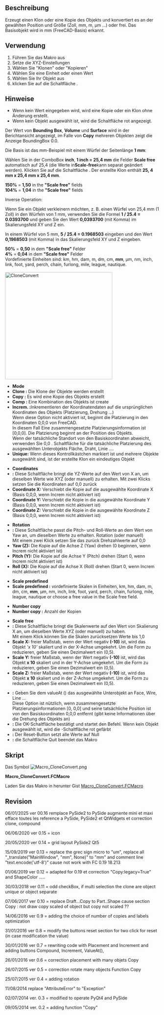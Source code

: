 <languages/>
{{Macro/de
|Name=Macro CloneConvert
|Translate=Macro CloneConvert
|Icon=Macro_CloneConvert.png
|Description=Erstellt einen Klon, eine Kopie oder einen Verbund des bzw. der Objekte und konvertiert in die gewünschte Position und Größe (inch, mm, m, µm...) oder frei. Das Basisobjekt wird in mm erkannt (FreeCAD-Basis).
|Author=mario52
|Version=00.16
|Date=2025-01-06
|FCVersion=ab 0.18
|Download=[https://www.freecadweb.org/wiki/images/0/0a/Macro_CloneConvert.png ToolBar Icon]
}}

==Beschreibung==
Erzeugt einen Klon oder eine Kopie des Objekts und konvertiert es an der gewählten Position und Größe (Zoll, mm, m, µm ...) oder frei. Das Basisobjekt wird in mm (FreeCAD-Basis) erkannt.

{{Codeextralink|https://gist.githubusercontent.com/mario52a/9f2f2f6144e1307a048f1840ef99300c/raw/fb76b3c728c1c7cd085e87f5d6d223d9f79bb574/Macro_CloneConvert.FCMacro}}

==Verwendung==
# Führen Sie das Makro aus
# Setze die XYZ-Einstellungen
# Wählen Sie "Klonen" oder "Kopieren"
# Wählen Sie eine Einheit oder einen Wert
# Wählen Sie Ihr Objekt aus
# klicken Sie auf die Schaltfläche {{KEY|Ok}}.

==Hinweise==
* Wenn kein Wert eingegeben wird, wird eine Kopie oder ein Klon ohne Änderung erstellt.
* Wenn kein Objekt ausgewählt ist, wird die Schaltfläche {{KEY|Ok}} rot angezeigt.

Der Wert von '''Bounding Box''', '''Volume''' und '''Surface''' wird in der Berichtansicht angezeigt, im Falle von '''Copy''' mehreren Objekten zeigt die Anzeige BoundingBox 0.0.

Die Basis ist das mm-Beispiel mit einem Würfel der Seitenlänge '''1 mm''':

Wählen Sie in der ComboBox '''inch''', '''1 inch = 25,4 mm''' die Felder '''Scale free''' automatisch auf 25,4 (die Werte in''' Scale-free '''kann separat geändert werden). Klicken Sie auf die Schaltfläche {{KEY|Ok}}. Der erstellte Klon enthält '''25, 4 mm x 25,4 mm x 25,4 mm '''. 

'''150%''' = '''1,50''' in the '''"Scale free"''' fields <br />
'''104%''' = '''1,04''' in the '''"Scale free"''' fields 

Inverse Operation:

Wenn Sie ein Objekt verkleinern möchten, z. B. einen Würfel von 25,4 mm (1 Zoll) in den Würfeln von 1 mm, verwenden Sie die Formel '''1 / 25.4 = 0.0393700''' und geben Sie den Wert '''0,0393700''' (mit Komma) im Skalierungsfeld XY und Z ein.

In einem Würfel von 5 mm, '''5 / 25.4 = 0.1968503''' eingeben und den Wert '''0,1968503''' (mit Komma) in das Skalierungsfeld XY und Z eingeben.

'''50%''' = '''0,50''' in dem '''"Scale free"''' Felder<br />
''' 4%''' = '''0,04''' in dem '''"Scale free"''' Felder
<br />

Vordefinierte Einheiten sind:
km, hm, dam, m, dm, cm, '''mm''', µm, nm, inch, link, foot, yard, perch, chain, furlong, mile, league, nautique.
<br /><br />

[[File:Macro CloneConvert_01.png|350px|left|CloneConvert]]
* '''Mode'''
* '''Clone   :''' Die Klone der Objekte werden erstellt
* '''Copy    :''' Es wird eine Kopie des Objekts erstellt
* '''Comp    :''' Eine Kombination des Objekts ist create
* '''Increm. : '''Inkrementieren der Koordinatendaten auf die ursprünglichen Koordinaten des Objekts (Platzierung, Drehung ...) <br /> Wenn diese Option nicht aktiviert ist, beginnt die Platzierung in den Koordinaten 0,0,0 von FreeCAD. <br /> In diesem Fall Eine zusammengesetzte Platzierungsinformation ist [0,0,0]. Die Platzierung beginnt an der Position des Objekts. <br /> Wenn der tatsächliche Standort von den Basiskoordinaten abweicht, verwenden Sie 0,0 {{KEY|ValueAt ()}}. Schaltfläche für die tatsächliche Platzierung des ausgewählten Unterobjekts Fläche, Draht, Linie ....
* '''Unique:''' Wenn dieses Kontrollkästchen markiert ist und mehrere Objekte ausgewählt sind, ist der erstellte Klon ein eindeutiges Objekt

* '''Coordinates'''
* '''{{KEY|...}}:''' Diese Schaltfläche bringt die YZ-Werte auf den Wert von X an, um dieselben Werte wie XYZ (oder manuell) zu erhalten. Mit zwei Klicks setzen Sie die Koordinaten auf 0,0 zurück
* '''Coordinate X:''' Verschiebt die Kopie auf die ausgewählte Koordinate X (Basis 0,0,0, wenn Increm nicht aktiviert ist)
* '''Coordinate Y:''' Verschiebt die Kopie in die ausgewählte Koordinate Y (Basis 0,0,0, wenn Increm nicht aktiviert ist)
* '''Coordinate Z:''' Verschiebt die Kopie in die ausgewählte Koordinate Z (Basis 0,0,0, wenn Increm nicht aktiviert ist)

* '''Rotation'''
* '''{{KEY|...}}:''' Diese Schaltfläche passt die Pitch- und Roll-Werte an dem Wert von Yaw an, um dieselben Werte zu erhalten. Rotation (oder manuell) <br /> Mit einem zwei Klick setzen Sie das zurück Drehzahlwerte auf 0,0
* '''Yaw (Z):''' Die Kopie auf die Achse Z (Yaw) drehen (0 beginnen, wenn Increm nicht aktiviert ist)
* '''Pitch (Y):''' Die Kopie auf die Achse Y (Pitch) drehen (Start 0, wenn Increm nicht aktiviert ist)
* '''Roll (X):''' Die Kopie auf die Achse X (Roll) drehen (Start 0, wenn Increm nicht aktiviert ist)

* '''Scale predefined'''
* '''Scale predefined :''' vordefinierte Skalen in Einheiten, km, hm, dam, m, dm, cm, '''mm''', µm, nm, inch, link, foot, yard, perch, chain, furlong, mile, league, nautique or choose a free value in the Scale free field.

* '''Number copy '''
* '''Number copy :''' Anzahl der Kopien

* '''Scale free'''
* '''{{KEY | ...}}:''' Diese Schaltfläche bringt die Skalenwerte auf den Wert von Skalierung X an, um dieselben Werte XYZ (oder manuell) zu haben. <br /> Mit einem Klick können Sie die Skalen zurücksetzen Werte bis 1,0
* '''Scale X:''' freier Maßstab, wenn der Wert negativ '''(-10)''' ist, wird das Objekt '''x 10' '' skaliert und in der X-Achse umgekehrt. Um die Form zu reduzieren, geben Sie einen Dezimalwert ein (0,5).
* '''Scale Y:''' freier Maßstab, wenn der Wert negativ '''(-10)''' ist, wird das Objekt '''x 10''' skaliert und in der Y-Achse umgekehrt. Um die Form zu reduzieren, geben Sie einen Dezimalwert ein (0,5).
* '''Scale Z:''' freier Maßstab, wenn der Wert negativ '''(-10)''' ist, wird das Objekt '''x 10''' skaliert und in der Z-Achse umgekehrt. Um die Form zu reduzieren, geben Sie einen Dezimalwert ein (0,5).

* '''{{KEY|ValueAt ()}}:''' Geben Sie dem valueAt () das ausgewählte Unterobjekt an Face, Wire, Line ... <br /> Diese Option ist nützlich, wenn zusammengesetzte Platzierungsinformationen [0, 0,0] und seine tatsächliche Position ist von den Basiskoordinaten 0,0,0 entfernt (gibt keine Informationen über die Drehung des Objekts an)
* '''{{KEY|Ok}}:''' Die OK-Schaltfläche bestätigt und startet den Befehl. Wenn kein Objekt ausgewählt ist, wird die {{KEY|Ok}} -Schaltfläche rot gefärbt
* '''{{KEY|Reset}}:''' Der Reset-Button setzt alle Werte auf Null
* '''{{KEY|Quit}}:''' die Schaltfläche Quit beendet das Makro
{{clear}}

==Skript==
Das Symbol [[Image:Macro_CloneConvert.png]] 

'''Macro_CloneConvert.FCMacro'''

Laden Sie das Makro in herunter Gist [https://gist.github.com/mario52a/9f2f2f6144e1307a048f1840ef99300c Macro_CloneConvert.FCMacro]

==Revision==

06/01/2025 ver 00.16 remplace PySide2 to PySide augmente mini et maxi efface toutes les reference a PySide, PySide2 et QtWidgets et correction clone, compound

06/06/2020 ver 0.15 = icon

20/05/2020 ver 0.14 = grid layout PySide2 Qt5

15/09/2019 ver 0.13 = replace the grec sign micro to "um", replace all "_translate("MainWindow", "mm", None)" to "mm" and comment line "text.encode('utf-8')" cause not work with FC 0.19 18.213

01/06/2019 ver 0.12 = adapted for 0.19 et correction "Copy:legacy=True" and ShapeColor .....

30/03/2018 ver 0.11 = odd checkBox, if multi selection the clone are object unique or object separate

07/06/2017 ver 0.10 = replace Draft...Copy to Part..Shape cause section Copy : not draw copy scaled of object but copy not scaled ?? 

14/06/2016 ver 0.9  = adding the choice of number of copies and labels optimization

31/01/2016 ver 0.8 = modify the buttons reset section for two click for reset (in case modification the value) 

30/01/2016 ver 0.7 = rewriting code with Placement and Increment and adding buttons Compound, Increment, ValueAt(), 

26/01/2016 ver 0.6 = correction placement with many objets Copy

26/07/2015 ver 0.5 = correction rotate many objects Function Copy

25/07/2015 ver 0.4 = adding rotation

11/08/2014 replace "AttributeError" to "Exception"

02/07/2014 ver. 0.3 = modified to operate PyQt4 and PySide

09/05/2014 ver. 0.2 = adding function "Copy"